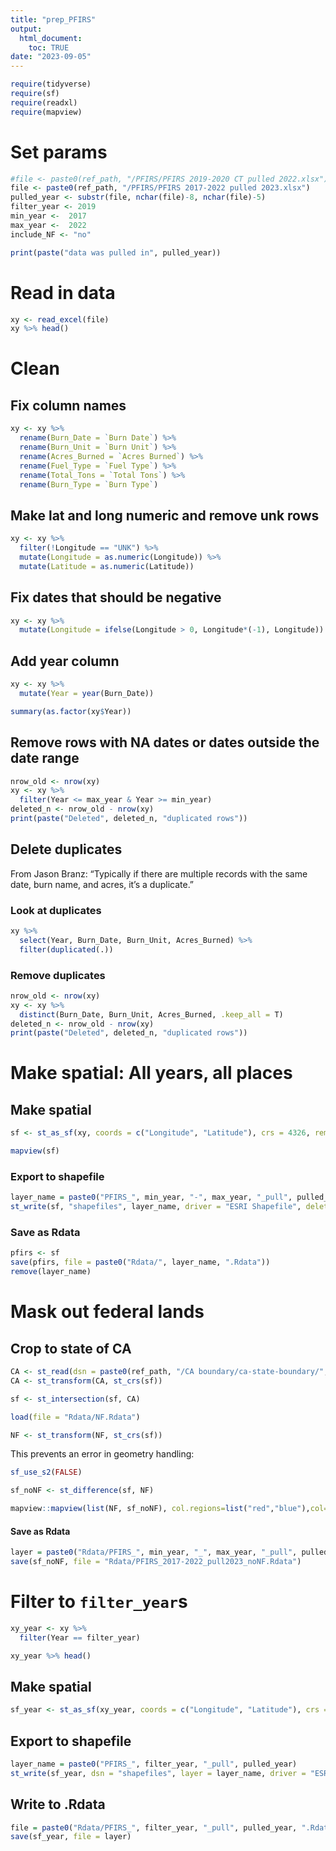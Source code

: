 ```yaml
---
title: "prep_PFIRS"
output: 
  html_document:
    toc: TRUE
date: "2023-09-05"
---
```


```r
require(tidyverse)
require(sf)
require(readxl)
require(mapview)
```

# Set params
```r
#file <- paste0(ref_path, "/PFIRS/PFIRS 2019-2020 CT pulled 2022.xlsx")
file <- paste0(ref_path, "/PFIRS/PFIRS 2017-2022 pulled 2023.xlsx")
pulled_year <- substr(file, nchar(file)-8, nchar(file)-5)
filter_year <- 2019
min_year <-  2017
max_year <-  2022
include_NF <- "no"
```

```r
print(paste("data was pulled in", pulled_year))
```

# Read in data
```r
xy <- read_excel(file)
xy %>% head()
```

# Clean

## Fix column names
```r
xy <- xy %>% 
  rename(Burn_Date = `Burn Date`) %>% 
  rename(Burn_Unit = `Burn Unit`) %>% 
  rename(Acres_Burned = `Acres Burned`) %>% 
  rename(Fuel_Type = `Fuel Type`) %>% 
  rename(Total_Tons = `Total Tons`) %>% 
  rename(Burn_Type = `Burn Type`) 
```

## Make lat and long numeric and remove unk rows
```r
xy <- xy %>% 
  filter(!Longitude == "UNK") %>% 
  mutate(Longitude = as.numeric(Longitude)) %>% 
  mutate(Latitude = as.numeric(Latitude))
```

## Fix dates that should be negative
```r
xy <- xy %>% 
  mutate(Longitude = ifelse(Longitude > 0, Longitude*(-1), Longitude))
```

## Add year column
```r
xy <- xy %>% 
  mutate(Year = year(Burn_Date))
```


```r
summary(as.factor(xy$Year))
```

## Remove rows with NA dates or dates outside the date range 
```r
nrow_old <- nrow(xy)
xy <- xy %>% 
  filter(Year <= max_year & Year >= min_year)
deleted_n <- nrow_old - nrow(xy)
print(paste("Deleted", deleted_n, "duplicated rows"))
```

## Delete duplicates

From Jason Branz: "Typically if there are multiple records with the same date, burn name, and acres, it’s a duplicate." 

### Look at duplicates
```r
xy %>% 
  select(Year, Burn_Date, Burn_Unit, Acres_Burned) %>% 
  filter(duplicated(.))
```

### Remove duplicates
```r
nrow_old <- nrow(xy)
xy <- xy %>% 
  distinct(Burn_Date, Burn_Unit, Acres_Burned, .keep_all = T)
deleted_n <- nrow_old - nrow(xy)
print(paste("Deleted", deleted_n, "duplicated rows"))
```

# Make spatial: All years, all places

## Make spatial
```r
sf <- st_as_sf(xy, coords = c("Longitude", "Latitude"), crs = 4326, remove = F)
```

```r
mapview(sf)
```


### Export to shapefile
```r
layer_name = paste0("PFIRS_", min_year, "-", max_year, "_pull", pulled_year)
st_write(sf, "shapefiles", layer_name, driver = "ESRI Shapefile", delete_layer = T)
```

### Save as Rdata
```r
pfirs <- sf
save(pfirs, file = paste0("Rdata/", layer_name, ".Rdata"))
remove(layer_name)
```


# Mask out federal lands

## Crop to state of CA
```r
CA <- st_read(dsn = paste0(ref_path, "/CA boundary/ca-state-boundary/", layer = "CA_State_TIGER2016.shp"))
CA <- st_transform(CA, st_crs(sf))
```

```r
sf <- st_intersection(sf, CA)
```


```r
load(file = "Rdata/NF.Rdata")
```

```r
NF <- st_transform(NF, st_crs(sf))
```

This prevents an error in geometry handling:
```r
sf_use_s2(FALSE)
```

```r
sf_noNF <- st_difference(sf, NF)
```

```r
mapview::mapview(list(NF, sf_noNF), col.regions=list("red","blue"),col=list("red","blue"))
```

#### Save as Rdata
```r
layer = paste0("Rdata/PFIRS_", min_year, "_", max_year, "_pull", pulled_year, "_noNF.Rdata" )
save(sf_noNF, file = "Rdata/PFIRS_2017-2022_pull2023_noNF.Rdata")
```

# Filter to `filter_year`s
```r
xy_year <- xy %>% 
  filter(Year == filter_year)
```

```r
xy_year %>% head()
```

## Make spatial
```r
sf_year <- st_as_sf(xy_year, coords = c("Longitude", "Latitude"), crs = 4326)
```

## Export to shapefile
```r
layer_name = paste0("PFIRS_", filter_year, "_pull", pulled_year)
st_write(sf_year, dsn = "shapefiles", layer = layer_name, driver = "ESRI Shapefile", delete_layer = T)
```

## Write to .Rdata
```r
file = paste0("Rdata/PFIRS_", filter_year, "_pull", pulled_year, ".Rdata" )
save(sf_year, file = layer)
```



